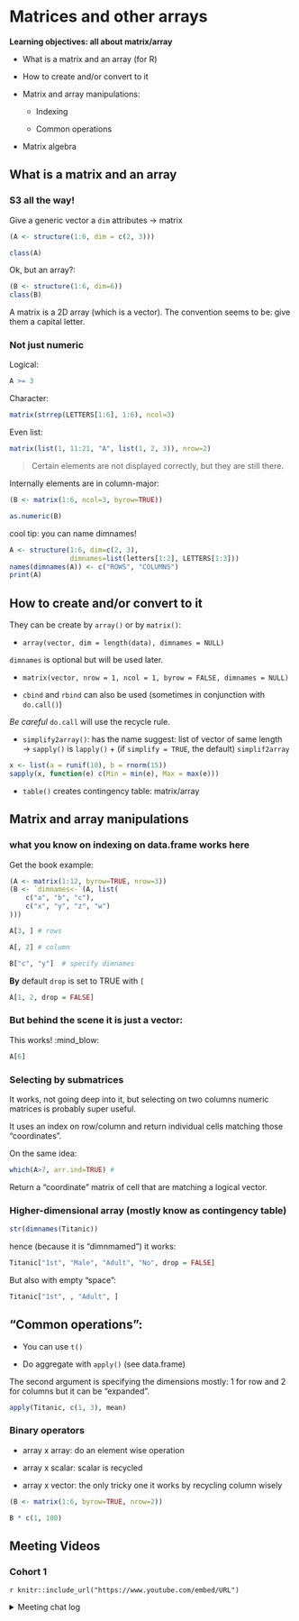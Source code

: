 # Matrices and other arrays

**Learning objectives: all about matrix/array**

- What is a matrix and an array (for R)

- How to create and/or convert to it

- Matrix and array manipulations: 

    - Indexing 
    
    - Common operations 
    
- Matrix algebra

## What is a matrix and an array {-}

### S3 all the way!

Give a generic vector a `dim` attributes -> matrix 

```r
(A <- structure(1:6, dim = c(2, 3)))
```

```r
class(A)
```

Ok, but an array?: 

```r
(B <- structure(1:6, dim=6))
class(B)
```

A matrix is a 2D array (which is a vector). The convention seems to be: give them a capital letter.

### Not just numeric

Logical:

```r
A >= 3
```

Character:

```r
matrix(strrep(LETTERS[1:6], 1:6), ncol=3)
```

Even list:

```r
matrix(list(1, 11:21, "A", list(1, 2, 3)), nrow=2)
```

> Certain elements are not displayed correctly, but they are still there.

Internally elements are in column-major:

```r
(B <- matrix(1:6, ncol=3, byrow=TRUE))
```

```r
as.numeric(B)
```
 cool tip: you can name dimnames!
 
```r
A <- structure(1:6, dim=c(2, 3), 
               dimnames=list(letters[1:2], LETTERS[1:3]))
names(dimnames(A)) <- c("ROWS", "COLUMNS")
print(A)
```
 

## How to create and/or convert to it {-}

They can be create by `array()` or by `matrix()`: 

  - `array(vector, dim = length(data), dimnames = NULL)`
  
  `dimnames` is optional but will be used later. 
  
  - `matrix(vector, nrow = 1, ncol = 1, byrow = FALSE, dimnames = NULL)`
  
  - `cbind` and `rbind` can also be used (sometimes in conjunction with `do.call()`)
  
  *Be careful* `do.call` will use the recycle rule.  
  
  - `simplify2array()`: has the name suggest: list of vector of same length  
-> `sapply()` is `lapply()` + (if `simplify = TRUE`, the default) `simplif2array`

```r
x <- list(a = runif(10), b = rnorm(15))
sapply(x, function(e) c(Min = min(e), Max = max(e)))
```

- `table()` creates contingency table: matrix/array 

## Matrix and array manipulations {-}

### what you know on indexing on data.frame works here

Get the book example:

```r
(A <- matrix(1:12, byrow=TRUE, nrow=3))
(B <- `dimnames<-`(A, list(  
    c("a", "b", "c"),      
    c("x", "y", "z", "w") 
)))
```

```r
A[3, ] # rows
```
```r
A[, 2] # column
```

```r
B["c", "y"]  # specify dimnames
```

**By** default `drop` is set to TRUE with `[`

```r
A[1, 2, drop = FALSE]
```

### But behind the scene it is just a vector:

This works! :mind_blow:

```r
A[6]
```

### Selecting by submatrices

It works, not going deep into it, but selecting on two columns numeric matrices is probably super useful. 

It uses an index on row/column and return individual cells matching those "coordinates".

On the same idea:

```r
which(A>7, arr.ind=TRUE) #
```

Return a "coordinate" matrix of cell that are matching a logical vector.

### Higher-dimensional array (mostly know as contingency table)

```r
str(dimnames(Titanic))
```

hence (because it is "dimnmamed") it works:

```r
Titanic["1st", "Male", "Adult", "No", drop = FALSE]
```

But also with empty "space":

```r
Titanic["1st", , "Adult", ] 
```


## "Common operations":

- You can use `t()`

- Do aggregate with `apply()` (see data.frame)

The second argument is specifying the dimensions mostly: 1 for row and 2 for columns but it can be "expanded".

```r
apply(Titanic, c(1, 3), mean)
```


### Binary operators

- array x array: do an element wise operation 

- array x scalar: scalar is recycled

- array x vector: the only tricky one it works by recycling column wisely

```r
(B <- matrix(1:6, byrow=TRUE, nrow=2))
```

```r
B * c(1, 100)
```


## Meeting Videos {-}

### Cohort 1 {-}

`r knitr::include_url("https://www.youtube.com/embed/URL")`

<details>
<summary> Meeting chat log </summary>

```
LOG
```
</details>
